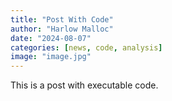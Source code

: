 ```yaml
---
title: "Post With Code"
author: "Harlow Malloc"
date: "2024-08-07"
categories: [news, code, analysis]
image: "image.jpg"
---
```


This is a post with executable code.

